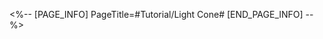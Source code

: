 <%-- [PAGE_INFO]
PageTitle=#Tutorial/Light Cone#
[END_PAGE_INFO] --%>
{{Tutorial
|sort      = 310501
|title     = Light Cone
|subtitle  = 
|type      = System
|about     = 
|image1    = Tutorial Light Cone 1.png{{subst:void|<!--$UPLOAD:<<SpriteOutput/TutorialPic/TutorialPage_310501.png>-<Tutorial Light Cone 1.png>>}}
|text1     = Solidified phenomena sealed inside slices of pure light to upgrade various abilities. Additional powers are awakened when a Light Cone user follows the {{Color|h|nobold=1|same Path}} as the Light Cone...
}}